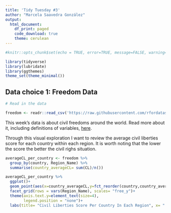 ```yaml
---
title: 'Tidy Tuesday #3'
author: "Marcela Saavedra González"
output: 
  html_document:
    df_print: paged
    code_download: true
    theme: cerulean
---
```


```r
#knitr::opts_chunk$set(echo = TRUE, error=TRUE, message=FALSE, warning=FALSE)
```

```r
library(tidyverse)    
library(lubridate)    
library(ggthemes)      
theme_set(theme_minimal())
```

## Data choice 1: Freedom Data

```r
# Read in the data

freedom <- readr::read_csv('https://raw.githubusercontent.com/rfordatascience/tidytuesday/master/data/2022/2022-02-22/freedom.csv')
```

This week's data is about civil freedoms around the world. Read more about it, including definitions of variables, [here](https://github.com/rfordatascience/tidytuesday/blob/master/data/2022/2022-02-22/readme.md). 


Through this visual exploration I want to review the average civil liberties score for each country within each region. It is worth noting that the lower the score the better the civil righs situation.

```r
averageCL_per_country <- freedom %>%
  group_by(country, Region_Name) %>% 
  summarise(country_averageCL= sum(CL)/n())
```

```r
averageCL_per_country %>% 
  ggplot()+
  geom_point(aes(x=country_averageCL,y=fct_reorder(country,country_averageCL), color=Region_Name))+
  facet_grid(rows = vars(Region_Name), scales= "free_y")+
  theme(axis.text.y=element_text(size=4),
        legend.position = "none")+
  labs(title= "Civil Liberties Score Per Country In Each Region", x= " ", y= " ")
```
